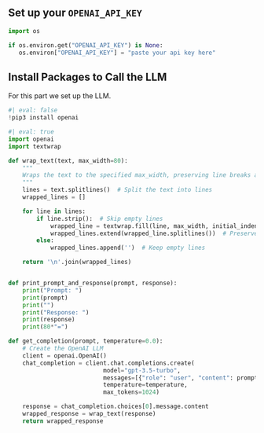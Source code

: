 ## Set up your `OPENAI_API_KEY`

```python
import os

if os.environ.get("OPENAI_API_KEY") is None:
   os.environ["OPENAI_API_KEY"] = "paste your api key here"
```

## Install Packages to Call the LLM

For this part we set up the LLM.

```python
#| eval: false
!pip3 install openai
```

```python
#| eval: true
import openai
import textwrap

def wrap_text(text, max_width=80):
    """
    Wraps the text to the specified max_width, preserving line breaks and formatting.
    """
    lines = text.splitlines()  # Split the text into lines
    wrapped_lines = []

    for line in lines:
        if line.strip():  # Skip empty lines
            wrapped_line = textwrap.fill(line, max_width, initial_indent='', subsequent_indent='')
            wrapped_lines.extend(wrapped_line.splitlines())  # Preserve line breaks
        else:
            wrapped_lines.append('')  # Keep empty lines

    return '\n'.join(wrapped_lines)


def print_prompt_and_response(prompt, response):
    print("Prompt: ")
    print(prompt)
    print("")
    print("Response: ")
    print(response)
    print(80*"=")

def get_completion(prompt, temperature=0.0):
    # Create the OpenAI LLM
    client = openai.OpenAI()
    chat_completion = client.chat.completions.create(
                           model="gpt-3.5-turbo",
                           messages=[{"role": "user", "content": prompt}],
                           temperature=temperature,
                           max_tokens=1024)

    response = chat_completion.choices[0].message.content
    wrapped_response = wrap_text(response)
    return wrapped_response
```

